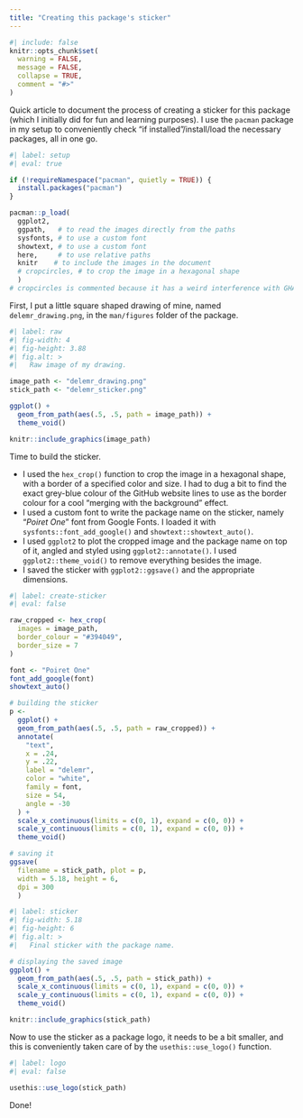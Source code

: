 ```yaml
---
title: "Creating this package's sticker"
---
```


```r
#| include: false
knitr::opts_chunk$set(
  warning = FALSE,
  message = FALSE,
  collapse = TRUE,
  comment = "#>"
)
```

Quick article to document the process of creating a sticker for this package (which I initially did for fun and learning purposes). I use the `pacman` package in my setup to conveniently check "if installed"/install/load the necessary packages, all in one go.

```r
#| label: setup
#| eval: true

if (!requireNamespace("pacman", quietly = TRUE)) {
  install.packages("pacman")
}

pacman::p_load(
  ggplot2, 
  ggpath,   # to read the images directly from the paths
  sysfonts, # to use a custom font
  showtext, # to use a custom font
  here,     # to use relative paths
  knitr    # to include the images in the document
  # cropcircles, # to crop the image in a hexagonal shape
  )
# cropcircles is commented because it has a weird interference with GHA
```

First, I put a little square shaped drawing of mine, named `delemr_drawing.png`, 
in the `man/figures` folder of the package. 

```r
#| label: raw
#| fig-width: 4
#| fig-height: 3.88
#| fig.alt: >
#|   Raw image of my drawing.

image_path <- "delemr_drawing.png"
stick_path <- "delemr_sticker.png"

ggplot() +
  geom_from_path(aes(.5, .5, path = image_path)) +
  theme_void()

knitr::include_graphics(image_path)
```



Time to build the sticker. 

- I used the `hex_crop()` function to crop the image in a hexagonal shape, 
with a border of a specified color and size. 
I had to dug a bit to find the exact grey-blue colour of the GitHub website lines to use as the border colour for a cool "merging with the background" effect.
- I used a custom font to write the package name on the sticker, 
namely "*Poiret One*" font from Google Fonts. 
I loaded it with `sysfonts::font_add_google()` and `showtext::showtext_auto()`.
- I used `ggplot2` to plot the cropped image and the package name on top of it, 
angled and styled using `ggplot2::annotate()`. 
I used `ggplot2::theme_void()` to remove everything besides the image.
- I saved the sticker with `ggplot2::ggsave()` and the appropriate dimensions.

```r
#| label: create-sticker
#| eval: false

raw_cropped <- hex_crop(
  images = image_path,
  border_colour = "#394049",
  border_size = 7
)

font <- "Poiret One" 
font_add_google(font)
showtext_auto()

# building the sticker
p <- 
  ggplot() + 
  geom_from_path(aes(.5, .5, path = raw_cropped)) +
  annotate(
    "text",
    x = .24,
    y = .22,
    label = "delemr",
    color = "white",
    family = font,
    size = 54,
    angle = -30
  ) +
  scale_x_continuous(limits = c(0, 1), expand = c(0, 0)) +
  scale_y_continuous(limits = c(0, 1), expand = c(0, 0)) +
  theme_void()

# saving it
ggsave(
  filename = stick_path, plot = p,
  width = 5.18, height = 6,
  dpi = 300
  )
```

```r
#| label: sticker
#| fig-width: 5.18
#| fig-height: 6
#| fig.alt: >
#|   Final sticker with the package name.

# displaying the saved image
ggplot() +
  geom_from_path(aes(.5, .5, path = stick_path)) +
  scale_x_continuous(limits = c(0, 1), expand = c(0, 0)) +
  scale_y_continuous(limits = c(0, 1), expand = c(0, 0)) +
  theme_void()

knitr::include_graphics(stick_path)
```

Now to use the sticker as a package logo, it needs to be a bit smaller, 
and this is conveniently taken care of by the `usethis::use_logo()` function.

```r
#| label: logo
#| eval: false

usethis::use_logo(stick_path)
```

Done!
